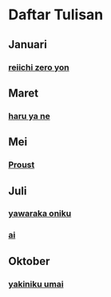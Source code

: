 # Daftar Tulisan

## Januari

### [reiichi zero yon](/hatenablog/2019/Januari/reiichi)

## Maret

### [haru ya ne](/hatenablog/2019/Maret/haru)

## Mei

### [Proust](/hatenablog/2019/Mei/Proust)

## Juli
### [yawaraka oniku](/hatenablog/2019/Juli/yarakawa)
### [ai](/hatenablog/2019/Juli/ai)

## Oktober

### [yakiniku umai](/hatenablog/2019/Oktober/yakiniku)